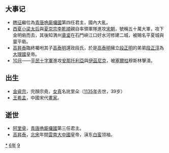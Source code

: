 {{yearTOC|1096|辽'''[[寿昌|寿昌]]二年'''；北宋'''[[紹聖|紹聖]]三年'''；西夏'''[[天祐民安|天祐民安]]七年'''；大理'''[[天授_(大理)|天授]]元年'''；越南'''[[會豐|會豐]]五年'''；日本'''[[嘉保|嘉保]]三年'''，'''[[永長|永長]]元年'''}}
== 大事记 ==
*[[瞎征|瞎征]]繼位為[[青唐|青唐]][[唃廝囉國|唃廝囉國]]第四任君主，國內大亂。
*[[西夏|西夏]][[梁皇后_(西夏惠宗)|小梁太后]]與[[夏崇宗|夏崇宗]][[李乾順|李乾順]]親自率領軍隊進攻[[宋朝|宋朝]]，號稱五十萬大軍，攻下金明砦而去，其後知渭州[[章楶|章楶]]在石門峽江口好水河修建二城，被賜名平夏城與靈平砦。
*[[高昇泰|高昇泰]]臨終囑咐其子[[高泰明|高泰明]]還政段氏，於是[[高泰明|高泰明]]擁立[[段正明|段正明]]的弟弟[[段正淳|段正淳]]為[[大理國|大理國]]皇帝。
*[[10月|10月]]——[[平民十字軍|平民十字軍]]進攻[[安那托利亞|安那托利亞]]與[[伊茲尼克|伊茲尼克]]，被[[塞爾柱|塞爾柱]]穆斯林擊潰。

== 出生 ==
*[[完顏宗堯|金睿宗]]，完顏宗堯，[[女真族|女真]]名訛里朵（[[1135年|1135年]]去世，39岁）
*[[王希孟|王希孟]]，中國宋代[[畫家|畫家]]。

== 逝世 ==
{{Wikisource year mention}}
*[[阿里骨|阿里骨]]，[[青唐|青唐]][[唃廝囉國|唃廝囉國]]第三任君主。
*[[高昇泰|高昇泰]]，[[北宋|北宋]]年間[[雲南|雲南]][[大中_(國家)|大中國]]皇帝，滇东[[白蛮|白蛮]]领袖。

[[Category:1096年|*]]
[[Category:1090年代|6年]]
[[Category:11世纪各年|9]]